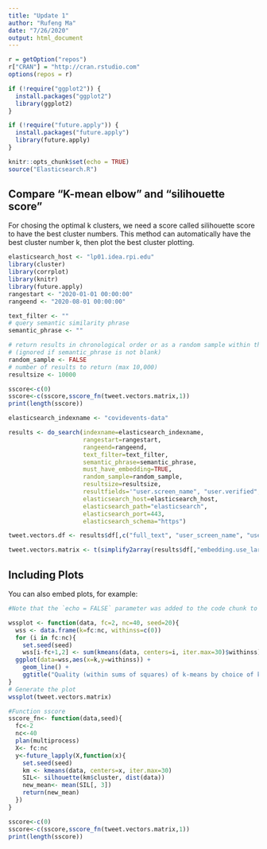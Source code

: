 ```yaml
---
title: "Update 1"
author: "Rufeng Ma"
date: "7/26/2020"
output: html_document
---
```


```r
r = getOption("repos")
r["CRAN"] = "http://cran.rstudio.com"
options(repos = r)

if (!require("ggplot2")) {
  install.packages("ggplot2")
  library(ggplot2)
}

if (!require("future.apply")) {
  install.packages("future.apply")
  library(future.apply)
}

knitr::opts_chunk$set(echo = TRUE)
source("Elasticsearch.R")

```

## Compare "K-mean elbow" and "silihouette score"

For chosing the optimal k clusters, we need a score called silihouette score to have the best cluster numbers. This method can automatically have the best cluster number k, then plot the best cluster plotting.

```r
elasticsearch_host <- "lp01.idea.rpi.edu"
library(cluster) 
library(corrplot)
library(knitr)
library(future.apply)
rangestart <- "2020-01-01 00:00:00"
rangeend <- "2020-08-01 00:00:00"

text_filter <- ""
# query semantic similarity phrase
semantic_phrase <- ""

# return results in chronological order or as a random sample within the range
# (ignored if semantic_phrase is not blank)
random_sample <- FALSE
# number of results to return (max 10,000)
resultsize <- 10000
```


```r
sscore<-c(0)
sscore<-c(sscore,sscore_fn(tweet.vectors.matrix,1))
print(length(sscore))
```

```r
elasticsearch_indexname <- "covidevents-data"

results <- do_search(indexname=elasticsearch_indexname, 
                     rangestart=rangestart,
                     rangeend=rangeend,
                     text_filter=text_filter,
                     semantic_phrase=semantic_phrase,
                     must_have_embedding=TRUE,
                     random_sample=random_sample,
                     resultsize=resultsize,
                     resultfields='"user.screen_name", "user.verified", "user.location", "place.full_name", "place.country", "text", "full_text", "extended_tweet.full_text", "embedding.use_large.primary", "dataset_file", "dataset_entry.annotation.part1.Response", "dataset_entry.annotation.part2-opinion.Response"',
                     elasticsearch_host=elasticsearch_host,
                     elasticsearch_path="elasticsearch",
                     elasticsearch_port=443,
                     elasticsearch_schema="https")

tweet.vectors.df <- results$df[,c("full_text", "user_screen_name", "user_verified", "user_location", "place.country", "place.full_name", "dataset_file", "dataset_entry.annotation.part1.Response", "dataset_entry.annotation.part2-opinion.Response")]

tweet.vectors.matrix <- t(simplify2array(results$df[,"embedding.use_large.primary"]))

```
## Including Plots

You can also embed plots, for example:





```r
#Note that the `echo = FALSE` parameter was added to the code chunk to prevent printing of the R code that generated the plot.

wssplot <- function(data, fc=2, nc=40, seed=20){
  wss <- data.frame(k=fc:nc, withinss=c(0))
  for (i in fc:nc){
    set.seed(seed)
    wss[i-fc+1,2] <- sum(kmeans(data, centers=i, iter.max=30)$withinss)}
  ggplot(data=wss,aes(x=k,y=withinss)) + 
    geom_line() + 
    ggtitle("Quality (within sums of squares) of k-means by choice of k")
}
# Generate the plot
wssplot(tweet.vectors.matrix)
```

```r
#Function sscore
sscore_fn<- function(data,seed){
  fc<-2
  nc<-40
  plan(multiprocess)
  X<- fc:nc
  y<-future_lapply(X,function(x){
    set.seed(seed)
    km <- kmeans(data, centers=x, iter.max=30)
    SIL<- silhouette(km$cluster, dist(data))
    new_mean<- mean(SIL[, 3])
    return(new_mean)
  })
}
```


```r
sscore<-c(0)
sscore<-c(sscore,sscore_fn(tweet.vectors.matrix,1))
print(length(sscore))
```
